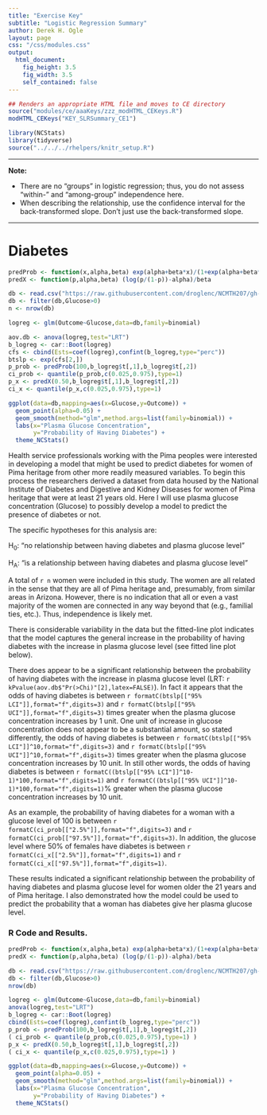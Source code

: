 ```yaml
---
title: "Exercise Key"
subtitle: "Logistic Regression Summary"
author: Derek H. Ogle
layout: page
css: "/css/modules.css"
output:
  html_document:
    fig_height: 3.5
    fig_width: 3.5
    self_contained: false
---
```


```r
## Renders an appropriate HTML file and moves to CE directory
source("modules/ce/aaaKeys/zzz_modHTML_CEKeys.R")
modHTML_CEKeys("KEY_SLRSummary_CE1")
```
```r
library(NCStats)
library(tidyverse)
source("../../../rhelpers/knitr_setup.R")
```

----

<div class="alert alert-warning">
<strong>Note:</strong> 
<ul>
  <li>There are no "groups" in logistic regression; thus, you do not assess "within-" and "among-group" independence here.</li>
  <li>When describing the relationship, use the confidence interval for the back-transformed slope. Don't just use the back-transformed slope.</li>
  </ol>
</ul>
</div>

----

# Diabetes
```r
predProb <- function(x,alpha,beta) exp(alpha+beta*x)/(1+exp(alpha+beta*x))
predX <- function(p,alpha,beta) (log(p/(1-p))-alpha)/beta

db <- read.csv("https://raw.githubusercontent.com/droglenc/NCMTH207/gh-pages/modules/ce/data/diabetes.csv")
db <- filter(db,Glucose>0)
n <- nrow(db)

logreg <- glm(Outcome~Glucose,data=db,family=binomial)

aov.db <- anova(logreg,test="LRT")
b_logreg <- car::Boot(logreg)
cfs <- cbind(Ests=coef(logreg),confint(b_logreg,type="perc"))
btslp <- exp(cfs[2,])
p_prob <- predProb(100,b_logreg$t[,1],b_logreg$t[,2])
ci_prob <- quantile(p_prob,c(0.025,0.975),type=1)
p_x <- predX(0.50,b_logreg$t[,1],b_logreg$t[,2])
ci_x <- quantile(p_x,c(0.025,0.975),type=1)

ggplot(data=db,mapping=aes(x=Glucose,y=Outcome)) +
  geom_point(alpha=0.05) +
  geom_smooth(method="glm",method.args=list(family=binomial)) +
  labs(x="Plasma Glucose Concentration",
       y="Probability of Having Diabetes") +
  theme_NCStats()
```

Health service professionals working with the Pima peoples were interested in developing a model that might be used to predict diabetes for women of Pima heritage from other more readily measured variables. To begin this process the researchers derived a dataset from data housed by the National Institute of Diabetes and Digestive and Kidney Diseases for women of Pima heritage that were at least 21 years old. Here I will use plasma glucose concentration (Glucose) to possibly develop a model to predict the presence of diabetes or not.

The specific hypotheses for this analysis are:

H~0~: "no relationship between having diabetes and plasma glucose level"

H~A~: "is a relationship between having diabetes and plasma glucose level"

A total of `r n` women were included in this study. The women are all related in the sense that they are all of Pima heritage and, presumably, from similar areas in Arizona. However, there is no indication that all or even a vast majority of the women are connected in any way beyond that (e.g., familial ties, etc.). Thus, independence is likely met.

There is considerable variability in the data but the fitted-line plot indicates that the model captures the general increase in the probability of having diabetes with the increase in plasma glucose level (see fitted line plot below).

There does appear to be a significant relationship between the probability of having diabetes with the increase in plasma glucose level (LRT: `r kPvalue(aov.db$"Pr(>Chi)"[2],latex=FALSE)`). In fact it appears that the odds of having diabetes is between `r formatC(btslp[["95% LCI"]],format="f",digits=3)` and `r formatC(btslp[["95% UCI"]],format="f",digits=3)` times greater when the plasma glucose concentration increases by 1 unit. One unit of increase in glucose concentration does not appear to be a substantial amount, so stated differently, the odds of having diabetes is between `r formatC(btslp[["95% LCI"]]^10,format="f",digits=3)` and `r formatC(btslp[["95% UCI"]]^10,format="f",digits=3)` times greater when the plasma glucose concentration increases by 10 unit. In still other words, the odds of having diabetes is between `r formatC((btslp[["95% LCI"]]^10-1)*100,format="f",digits=1)` and `r formatC((btslp[["95% UCI"]]^10-1)*100,format="f",digits=1)`% greater when the plasma glucose concentration increases by 10 unit.

As an example, the probability of having diabetes for a woman with a glucose level of 100 is between `r formatC(ci_prob[["2.5%"]],format="f",digits=3)` and `r formatC(ci_prob[["97.5%"]],format="f",digits=3)`. In addition, the glucose level where 50% of females have diabetes is between `r formatC(ci_x[["2.5%"]],format="f",digits=1)` and `r formatC(ci_x[["97.5%"]],format="f",digits=1)`.

These results indicated a significant relationship between the  probability of having diabetes and plasma glucose level for women older the 21 years and of Pima heritage. I also demonstrated how the model could be used to predict the probability that a woman has diabetes give her plasma glucose level.

### R Code and Results.
```r
predProb <- function(x,alpha,beta) exp(alpha+beta*x)/(1+exp(alpha+beta*x))
predX <- function(p,alpha,beta) (log(p/(1-p))-alpha)/beta

db <- read.csv("https://raw.githubusercontent.com/droglenc/NCMTH207/gh-pages/modules/ce/data/diabetes.csv")
db <- filter(db,Glucose>0)
nrow(db)

logreg <- glm(Outcome~Glucose,data=db,family=binomial)
anova(logreg,test="LRT")
b_logreg <- car::Boot(logreg)
cbind(Ests=coef(logreg),confint(b_logreg,type="perc"))
p_prob <- predProb(100,b_logreg$t[,1],b_logreg$t[,2])
( ci_prob <- quantile(p_prob,c(0.025,0.975),type=1) )
p_x <- predX(0.50,b_logreg$t[,1],b_logreg$t[,2])
( ci_x <- quantile(p_x,c(0.025,0.975),type=1) )

ggplot(data=db,mapping=aes(x=Glucose,y=Outcome)) +
  geom_point(alpha=0.05) +
  geom_smooth(method="glm",method.args=list(family=binomial)) +
  labs(x="Plasma Glucose Concentration",
       y="Probability of Having Diabetes") +
  theme_NCStats()
```
